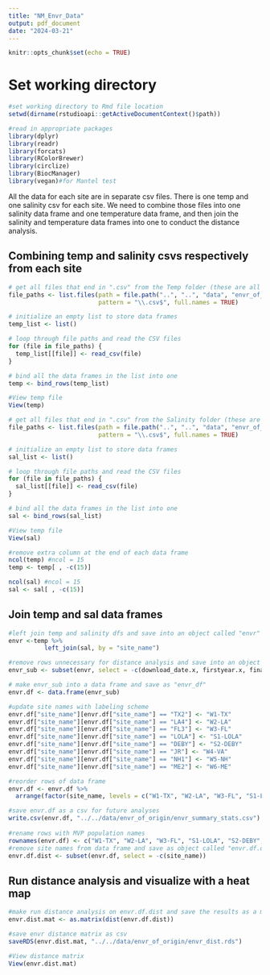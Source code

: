 ```yaml
---
title: "NM_Envr_Data"
output: pdf_document
date: "2024-03-21"
---
```


```r
knitr::opts_chunk$set(echo = TRUE)
```

# Set working directory
```r
#set working directory to Rmd file location
setwd(dirname(rstudioapi::getActiveDocumentContext()$path))

```


```r
#read in appropriate packages
library(dplyr)
library(readr)
library(forcats)
library(RColorBrewer)
library(circlize)
library(BiocManager)
library(vegan)#for Mantel test
```

All the data for each site are in separate csv files. There is one temp and one salinity csv for each site. We need to combine those files into one salinity data frame and one temperature data frame, and then join the salinity and temperature data frames into one to conduct the distance analysis.

## Combining temp and salinity csvs respectively from each site
```r

# get all files that end in ".csv" from the Temp folder (these are all our temperature files)
file_paths <- list.files(path = file.path("..", "..", "data", "envr_of_origin", "Temp"), 
                         pattern = "\\.csv$", full.names = TRUE)

# initialize an empty list to store data frames
temp_list <- list()

# loop through file paths and read the CSV files
for (file in file_paths) {
  temp_list[[file]] <- read_csv(file)
}

# bind all the data frames in the list into one
temp <- bind_rows(temp_list)

#View temp file
View(temp)

# get all files that end in ".csv" from the Salinity folder (these are all our salinity files)
file_paths <- list.files(path = file.path("..", "..", "data", "envr_of_origin", "Salinity"), 
                         pattern = "\\.csv$", full.names = TRUE)

# initialize an empty list to store data frames
sal_list <- list()

# loop through file paths and read the CSV files
for (file in file_paths) {
  sal_list[[file]] <- read_csv(file)
}

# bind all the data frames in the list into one
sal <- bind_rows(sal_list)

#View temp file
View(sal)

#remove extra column at the end of each data frame
ncol(temp) #ncol = 15
temp <- temp[ , -c(15)]

ncol(sal) #ncol = 15
sal <- sal[ , -c(15)]
```

## Join temp and sal data frames
```r
#left join temp and salinity dfs and save into an object called "envr"
envr <-temp %>%
          left_join(sal, by = "site_name")

#remove rows unnecessary for distance analysis and save into an object called "envr_sub"
envr_sub <- subset(envr, select = -c(download_date.x, firstyear.x, finalyear.x, source_description.x, lat.x, lon.x, Temperature_n, Temperature_years, collection_type.x, download_date.y, source_description.y, lat.y, lon.y, firstyear.y, finalyear.y, Salinity_n, Salinity_years, collection_type.y, Mean_Annual_Temperature_C, Temperature_st_dev, Mean_Annual_Salinity_ppt, Salinity_st_dev))

# make envr_sub into a data frame and save as "envr_df"
envr.df <- data.frame(envr_sub)

#update site names with labeling scheme
envr.df["site_name"][envr.df["site_name"] == "TX2"] <- "W1-TX"
envr.df["site_name"][envr.df["site_name"] == "LA4"] <- "W2-LA"
envr.df["site_name"][envr.df["site_name"] == "FL3"] <- "W3-FL"
envr.df["site_name"][envr.df["site_name"] == "LOLA"] <- "S1-LOLA"
envr.df["site_name"][envr.df["site_name"] == "DEBY"] <- "S2-DEBY"
envr.df["site_name"][envr.df["site_name"] == "JR"] <- "W4-VA"
envr.df["site_name"][envr.df["site_name"] == "NH1"] <- "W5-NH"
envr.df["site_name"][envr.df["site_name"] == "ME2"] <- "W6-ME"

#reorder rows of data frame
envr.df <- envr.df %>% 
  arrange(factor(site_name, levels = c("W1-TX", "W2-LA", "W3-FL", "S1-LOLA", "S2-DEBY", "W4-VA", "W5-NH", "W6-ME")))

#save envr.df as a csv for future analyses
write.csv(envr.df, "../../data/envr_of_origin/envr_summary_stats.csv")
          
#rename rows with MVP population names
rownames(envr.df) <- c("W1-TX", "W2-LA", "W3-FL", "S1-LOLA", "S2-DEBY", "W4-VA", "W5-NH", "W6-ME")
#remove site names from data frame and save as object called "envr.df.dist"
envr.df.dist <- subset(envr.df, select = -c(site_name))
```

## Run distance analysis and visualize with a heat map
```r
#make run distance analysis on envr.df.dist and save the results as a matrix named "envr.dist.mat"
envr.dist.mat <- as.matrix(dist(envr.df.dist))

#save envr distance matrix as csv
saveRDS(envr.dist.mat, "../../data/envr_of_origin/envr_dist.rds")

#View distance matrix
View(envr.dist.mat)
```
